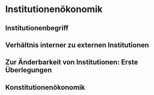 # Institutionenökonomik 

## Institutionenbegriff

[Hier auch Aokis doppelte Natur von Institutionen: Beschränkung und Freiheit durch Erwartungssicherheit]::

## Verhältnis interner zu externen Institutionen

## Zur Änderbarkeit von Institutionen: Erste Überlegungen 

## Konstitutionenökonomik
